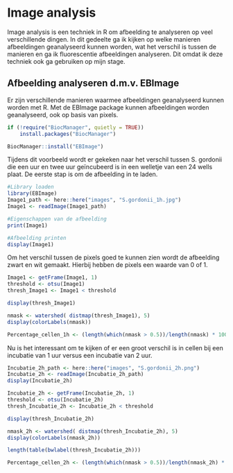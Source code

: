 # Image analysis 

Image analysis is een techniek in R om afbeelding te analyseren op veel verschillende dingen. In dit gedeelte ga ik kijken op welke manieren afbeeldingen geanalyseerd kunnen worden, wat het verschil is tussen de manieren en ga ik fluorescentie afbeeldingen analyseren. Dit omdat ik deze techniek ook ga gebruiken op mijn stage. 

## Afbeelding analyseren d.m.v. EBImage 

Er zijn verschillende manieren waarmee afbeeldingen geanalyseerd kunnen worden met R. Met de EBImage package kunnen afbeeldingen worden geanalyseerd, ook op basis van pixels.

```r
if (!require("BiocManager", quietly = TRUE))
    install.packages("BiocManager")

BiocManager::install("EBImage")
```

Tijdens dit voorbeeld wordt er gekeken naar het verschil tussen S. gordonii die een uur en twee uur geïncubeerd is in een welletje van een 24 wells plaat. De eerste stap is om de afbeelding in te laden. 
```r
#Library loaden 
library(EBImage)
Image1_path <- here::here("images", "S.gordonii_1h.jpg")
Image1 <- readImage(Image1_path)

#Eigenschappen van de afbeelding 
print(Image1)

#Afbeelding printen 
display(Image1)
``` 

Om het verschil tussen de pixels goed te kunnen zien wordt de afbeelding zwart en wit gemaakt. Hierbij hebben de pixels een waarde van 0 of 1. 

```r
Image1 <- getFrame(Image1, 1)
threshold <- otsu(Image1)
thresh_Image1 <- Image1 < threshold

display(thresh_Image1)

nmask <- watershed( distmap(thresh_Image1), 5)
display(colorLabels(nmask))

Percentage_cellen_1h <- (length(which(nmask > 0.5))/length(nmask) * 100) 

```

Nu is het interessant om te kijken of er een groot verschil is in cellen bij een incubatie van 1 uur versus een incubatie van 2 uur. 

```r
Incubatie_2h_path <- here::here("images", "S.gordonii_2h.png")
Incubatie_2h <- readImage(Incubatie_2h_path)
display(Incubatie_2h)

Incubatie_2h <- getFrame(Incubatie_2h, 1)
threshold <- otsu(Incubatie_2h)
thresh_Incubatie_2h <- Incubatie_2h < threshold

display(thresh_Incubatie_2h)

nmask_2h <- watershed( distmap(thresh_Incubatie_2h), 5)
display(colorLabels(nmask_2h))

length(table(bwlabel(thresh_Incubatie_2h)))

Percentage_cellen_2h <- (length(which(nmask > 0.5))/length(nmask_2h) * 100) 

```
